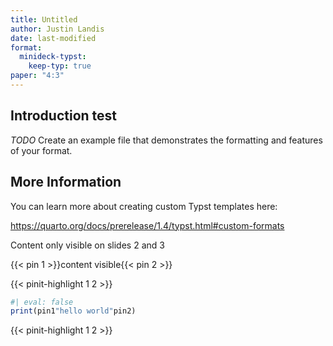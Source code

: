```yaml
---
title: Untitled
author: Justin Landis
date: last-modified
format:
  minideck-typst:
    keep-typ: true
paper: "4:3"
---
```


::: title-slide
## Introduction test

*TODO* Create an example file that demonstrates the formatting and features of your format.
:::

::: slide
## More Information

You can learn more about creating custom Typst templates here:

::: {.uncover indices="1" from="3"}
<https://quarto.org/docs/prerelease/1.4/typst.html#custom-formats>
:::

::: {.only indices="2,3"}
Content only visible on slides 2 and 3
:::


{{< pin 1 >}}content visible{{< pin 2 >}}

::: {.only indices="3"}
{{< pinit-highlight 1 2 >}}
:::


:::


::: slide

```{=typst}
#show raw: it => {
  show regex("pin\d"): it => pin(eval(it.text.slice(3)))
  it
}
```

```r
#| eval: false
print(pin1"hello world"pin2)
```

::: {.only indices=2}
{{< pinit-highlight 1 2 >}}
:::

:::
